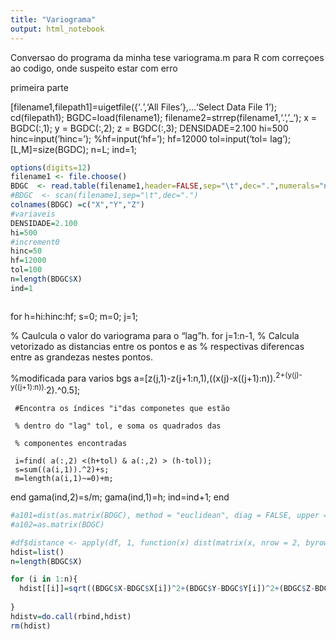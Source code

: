 ```yaml
---
title: "Variograma"
output: html_notebook
---
```


Conversao do programa da minha tese variograma.m para R
com correçoes ao codigo, onde suspeito estar com erro



primeira parte

[filename1,filepath1]=uigetfile({'*.*','All Files'},...'Select Data File 1');
cd(filepath1);
BGDC=load(filename1);
filename2=strrep(filename1,'.','_');
x = BGDC(:,1);
y = BGDC(:,2);
z = BGDC(:,3);
DENSIDADE=2.100
hi=500
hinc=input('hinc=');
%hf=input('hf=');
hf=12000
tol=input('tol= lag ');
[L,M]=size(BGDC);
n=L;
ind=1;


```r
options(digits=12)
filename1 <- file.choose()
BDGC  <- read.table(filename1,header=FALSE,sep="\t",dec=".",numerals="no.loss")
#BDGC  <- scan(filename1,sep="\t",dec=".")
colnames(BDGC) =c("X","Y","Z")
#variaveis
DENSIDADE=2.100
hi=500
#increment0
hinc=50
hf=12000
tol=100
n=length(BDGC$X)
ind=1



```



for h=hi:hinc:hf;
s=0;
m=0;
j=1;

% Caulcula o valor do variograma para o "lag"h.
   for j=1:n-1,
     % Calcula vetorizado as distancias entre os pontos e as
     % respectivas diferencas entre as grandezas nestes pontos.
     

  %modificada para varios bgs
     a=[z(j,1)-z(j+1:n,1),((x(j)-x((j+1):n)).^2+(y(j)-y((j+1):n)).^2).^0.5];

     #Encontra os índices "i"das componetes que estão

     % dentro do "lag" tol, e soma os quadrados das

     % componentes encontradas

     i=find( a(:,2) <(h+tol) & a(:,2) > (h-tol));
     s=sum((a(i,1)).^2)+s;
     m=length(a(i,1)~=0)+m;
   end
gama(ind,2)=s/m;
gama(ind,1)=h;
ind=ind+1;
end


```r
#a101=dist(as.matrix(BDGC), method = "euclidean", diag = FALSE, upper = FALSE, p = 2)
#a102=as.matrix(BDGC)

#df$distance <- apply(df, 1, function(x) dist(matrix(x, nrow = 2, byrow = TRUE)))
hdist=list()
n=length(BDGC$X)

for (i in 1:n){ 
  hdist[[i]]=sqrt((BDGC$X-BDGC$X[i])^2+(BDGC$Y-BDGC$Y[i])^2+(BDGC$Z-BDGC$Z[i])^2)
  
}
hdistv=do.call(rbind,hdist)  
rm(hdist)
```












































